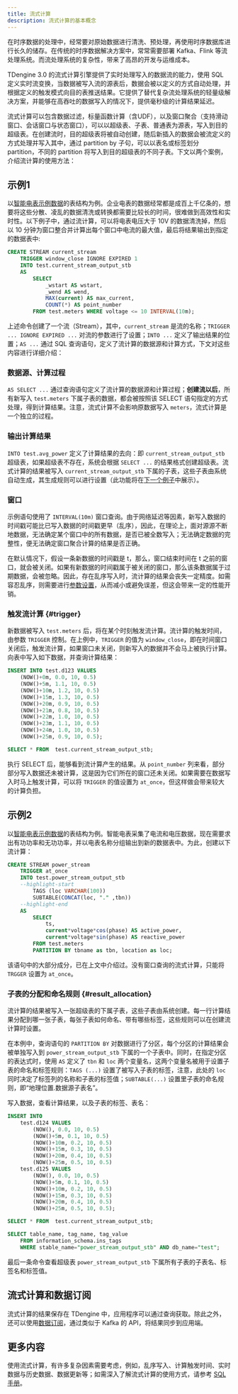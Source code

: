 ```yaml
---
title: 流式计算
description: 流式计算的基本概念
---
```


在时序数据的处理中，经常要对原始数据进行清洗、预处理，再使用时序数据库进行长久的储存。在传统的时序数据解决方案中，常常需要部署 Kafka、Flink 等流处理系统。而流处理系统的复杂性，带来了高昂的开发与运维成本。

TDengine 3.0 的流式计算引擎提供了实时处理写入的数据流的能力，使用 SQL 定义实时流变换，当数据被写入流的源表后，数据会被以定义的方式自动处理，并根据定义的触发模式向目的表推送结果。它提供了替代复杂流处理系统的轻量级解决方案，并能够在高吞吐的数据写入的情况下，提供毫秒级的计算结果延迟。

流式计算可以包含数据过滤，标量函数计算（含UDF），以及窗口聚合（支持滑动窗口、会话窗口与状态窗口），可以以超级表、子表、普通表为源表，写入到目的超级表。在创建流时，目的超级表将被自动创建，随后新插入的数据会被流定义的方式处理并写入其中，通过 partition by 子句，可以以表名或标签划分 partition，不同的 partition 将写入到目的超级表的不同子表。下文以两个案例，介绍流计算的使用方法：

## 示例1

以[智能电表示例数据](../../get-started/package)的表结构为例。企业电表的数据经常都是成百上千亿条的，想要将这些分散、凌乱的数据清洗或转换都需要比较长的时间，很难做到高效性和实时性。以下例子中，通过流计算，可以将电表电压大于 10V 的数据清洗掉，然后以 10 分钟为窗口整合并计算出每个窗口中电流的最大值，最后将结果输出到指定的数据表中:

```sql
CREATE STREAM current_stream
    TRIGGER window_close IGNORE EXPIRED 1
    INTO test.current_stream_output_stb 
    AS 
        SELECT
            _wstart AS wstart,
            _wend AS wend,
            MAX(current) AS max_current,
            COUNT(*) AS point_number
        FROM test.meters WHERE voltage <= 10 INTERVAL(10m);
```

上述命令创建了一个流（Stream），其中，`current_stream` 是流的名称；`TRIGGER ... IGNORE EXPIRED ...` 对流的参数进行了设置；`INTO ...` 定义了输出结果的位置；`AS ...` 通过 SQL 查询语句，定义了流计算的数据源和计算方式，下文对这些内容进行详细介绍：

### 数据源、计算过程

`AS SELECT ...` 通过查询语句定义了流计算的数据源和计算过程；**创建流以后**，所有新写入 `test.meters` 下属子表的数据，都会被按照该 SELECT 语句指定的方式处理，得到计算结果。注意，流式计算不会影响原数据写入 `meters`，流式计算是一个独立的过程。

### 输出计算结果

`INTO test.avg_power` 定义了计算结果的去向：即 `current_stream_output_stb` 超级表，如果超级表不存在，系统会根据 `SELECT ...` 的结果格式创建超级表。流式计算的结果被写入 `current_stream_output_stb` 下属的子表，这些子表由系统自动生成，其生成规则可以进行设置（此功能将在[下一个例子](#result_allocation)中展示）。

### 窗口

示例语句使用了 `INTERVAL(10m)` 窗口查询。由于网络延迟等因素，新写入数据的时间戳可能比已写入数据的时间戳更早（乱序），因此，在理论上，面对源源不断地数据，无法确定某个窗口中的所有数据，是否已被全数写入；无法确定数据的完整性，便无法确定窗口聚合计算的结果是否正确。

在默认情况下，假设一条新数据的时间戳是 t，那么，窗口结束时间在 t 之前的窗口，就会被关闭。如果有新数据的时间戳属于被关闭的窗口，那么该条数据属于过期数据，会被忽略。因此，存在乱序写入时，流计算的结果会丧失一定精度。如需容忍乱序，则需要进行[参数设置](../../sql/stream)，从而减小或避免误差，但这会带来一定的性能开销。

### 触发流计算 {#trigger}

新数据被写入 `test.meters` 后，将在某个时刻触发流计算。流计算的触发时间，由参数 `TRIGGER` 控制。在上例中，`TRIGGER` 的值为 `window_close`，即在时间窗口关闭后，触发流计算，如果窗口未关闭，则新写入的数据并不会马上被执行计算。向表中写入如下数据，并查询计算结果：

```sql
INSERT INTO test.d123 VALUES
    (NOW()+0m, 0.0, 10, 0.5)
    (NOW()+5m, 1.1, 10, 0.5)
    (NOW()+10m, 1.2, 10, 0.5)
    (NOW()+15m, 1.3, 10, 0.5)
    (NOW()+20m, 0.9, 10, 0.5)
    (NOW()+21m, 0.8, 10, 0.5)
    (NOW()+22m, 1.0, 10, 0.5)
    (NOW()+23m, 1.1, 10, 0.5)
    (NOW()+24m, 1.0, 10, 0.5)
    (NOW()+25m, 0.9, 10, 0.5);

SELECT * FROM  test.current_stream_output_stb;
```

执行 SELECT 后，能够看到流计算产生的结果。从 `point_number` 列来看，部分部分写入数据还未被计算，这是因为它们所在的窗口还未关闭。如果需要在数据写入时马上触发计算，可以将 `TRIGGER` 的值设置为 `at_once`，但这样做会带来较大的计算负担。

## 示例2

以[智能电表示例数据](../../get-started/package)的表结构为例。智能电表采集了电流和电压数据，现在需要求出有功功率和无功功率，并以电表名称分组输出到新的数据表中。为此，创建以下流计算：

```sql
CREATE STREAM power_stream
    TRIGGER at_once
    INTO test.power_stream_output_stb
    --highlight-start
        TAGS (loc VARCHAR(100))
        SUBTABLE(CONCAT(loc, "." ,tbn))
    --highlight-end
    AS
        SELECT 
            ts,
            current*voltage*cos(phase) AS active_power,
            current*voltage*sin(phase) AS reactive_power
        FROM test.meters
        PARTITION BY tbname as tbn, location as loc;
```

该语句中的大部分成分，已在上文中介绍过。没有窗口查询的流式计算，只能将 `TRGGER` 设置为 `at_once`。

### 子表的分配和命名规则 {#result_allocation}

流计算的结果被写入一张超级表的下属子表，这些子表由系统创建。每一行计算结果分配到哪一张子表，每张子表如何命名、带有哪些标签，这些规则可以在创建流计算时设置。

在本例中，查询语句的 `PARTITION BY` 对数据进行了分区，每个分区的计算结果会被单独写入到 `power_stream_output_stb` 下属的一个子表中。同时，在指定分区的表达式时，使用 `AS` 定义了 `tbn` 和 `loc` 两个变量名，这两个变量名被用于设置子表的命名和标签规则：`TAGS (...)` 设置了被写入子表的标签，注意，此处的 `loc` 同时决定了标签列的名称和子表的标签值；`SUBTABLE(...)` 设置里子表的命名规则，即“地理位置.数据源子表名”。

写入数据，查看计算结果，以及子表的标签、表名：

```sql
INSERT INTO
    test.d124 VALUES
        (NOW(), 0.0, 10, 0.5)
        (NOW()+5m, 0.1, 10, 0.5)
        (NOW()+10m, 0.2, 10, 0.5)
        (NOW()+15m, 0.3, 10, 0.5)
        (NOW()+20m, 0.4, 10, 0.5)
        (NOW()+25m, 0.5, 10, 0.5)
    test.d125 VALUES
        (NOW(), 0.0, 10, 0.5)
        (NOW()+5m, 0.1, 10, 0.5)
        (NOW()+10m, 0.2, 10, 0.5)
        (NOW()+15m, 0.3, 10, 0.5)
        (NOW()+20m, 0.4, 10, 0.5)
        (NOW()+25m, 0.5, 10, 0.5);

SELECT * FROM  test.current_stream_output_stb;

SELECT table_name, tag_name, tag_value
    FROM information_schema.ins_tags
    WHERE stable_name="power_stream_output_stb" AND db_name="test";
```

最后一条命令查看超级表 `power_stream_output_stb` 下属所有子表的子表名、标签名和标签值。

## 流式计算和数据订阅

流式计算的结果保存在 TDengine 中，应用程序可以通过查询获取。除此之外，还可以使用[数据订阅](../../develop/tmq)，通过类似于 Kafka 的 API，将结果同步到应用端。

## 更多内容

使用流式计算，有许多复杂因素需要考虑，例如，乱序写入、计算触发时间、实时数据与历史数据、数据更新等；如需深入了解流式计算的使用方式，请参考 [SQL 手册](../../sql/stream)。